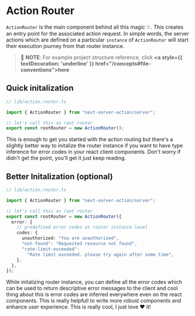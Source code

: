 # Action Router

`ActionRouter` is the main component behind all this magic ✨. This creates
an entry point for the associated action request. In simple words, the server actions
which are defined on a particular `instance` of `ActionRouter` will start their execution
journey from that router instance.

> 📝 **NOTE**:
> For example project structure reference, click **<a style={{ textDecoration: 'underline' }} href="/concepts#file-conventions">here</a>**

## Quick initalization

```ts
// lib/action.router.ts

import { ActionRouter } from "next-server-action/server";

// let's call this as root router
export const rootRouter = new ActionRouter();
```

This is enough to get you started with the action routing
but there's a slightly better way to initalize the router instance
if you want to have type inference for error codes in your react client
components. Don't worry
if didn't get the point, you'll get it just keep reading.

## Better Initalization (optional)

```ts
// lib/action.router.ts

import { ActionRouter } from "next-server-action/server";

// let's call this as root router
export const rootRouter = new ActionRouter({
  error: {
    // predefined error codes at router instance level
    codes: {
      unauthorized: "You are unauthorized",
      "not-found": "Requested resource not found",
      "rate-limit-exceeded":
        "Rate limit exceeded. please try again after some time",
    },
  },
});
```

While initalizing router instance, you can define all the error codes
which can be used to return descriptive error messages to the client and
cool thing about this is error codes are inferred everywhere even
on the react components. This is really helpfull to write more robust
components and enhance user experience. This is really cool, I just love ❤️ it!
